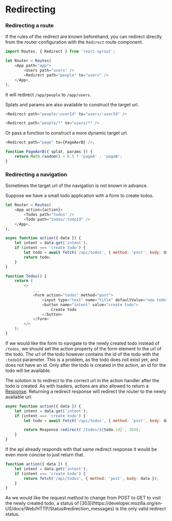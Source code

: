 # Redirecting

### Redirecting a route

If the rules of the redirect are known beforehand, you can redirect directly from the router configuration with the `Redirect` route component.

```javascript
import Routes, { Redirect } from 'react-sprout';

let Router = Routes(
	<App path="app">
		<Users path="users" />
		<Redirect path="people" to="users" />
	</App>,
);
```

It will redirect `/app/people` to `/app/users`.

Splats and params are also available to construct the target url.

```javascript
<Redirect path="people/:userId" to="users/:userId" />
```

```javascript
<Redirect path="people/*" to="users/*" />
```

Or pass a function to construct a more dynamic target url.

```javascript
<Redirect path="page" to={PageAorB} />;

function PageAorB({ splat, params }) {
	return Math.random() < 0.5 ? 'pageA' : 'pageB';
}
```

### Redirecting a navigation

Sometimes the target url of the navigation is not known in advance.

Suppose we have a small todo application with a form to create todos.

```javascript
let Router = Routes(
	<App action={action}>
		<Todos path="todos" />
		<Todo path="todos/:todoId" />
	</App>,
);

async function action({ data }) {
	let intent = data.get('intent');
	if (intent === 'create todo') {
		let todo = await fetch('/api/todos', { method: 'post', body: data });
		return todo;
	}
}

function Todos() {
	return (
		<>
			...
			<Form action="todos" method="post">
				<input type="text" name="title" defaultValue="new todo" />
				<button name="intent" value="create todo">
					Create todo
				</button>
			</Form>
		</>
	);
}
```

If we would like the form to navigate to the newly created todo instead of `/todos`, we should set the action property of the form element to the url of the todo.
The url of the todo however contains the id of the todo with the `:todoId` parameter.
This is a problem, as the todo does not exist yet, and does not have an id.
Only after the todo is created in the action, an id for the todo will be available.

The solution is to redirect to the correct url in the action handler after the todo is created.
As with loaders, actions are also allowed to return a [Response](https://developer.mozilla.org/en-US/docs/Web/API/Response).
Returning a redirect response will redirect the router to the newly available url.

```javascript
async function action({ data }) {
	let intent = data.get('intent');
	if (intent === 'create todo') {
		let todo = await fetch('/api/todos', { method: 'post', body: data });

		return Response.redirect(`/todos/${todo.id}`, 303);
	}
}
```

If the api already responds with that same redirect response it would be even more concise to just return that.

```javascript
function action({ data }) {
	let intent = data.get('intent');
	if (intent === 'create todo') {
		return fetch('/api/todos', { method: 'post', body: data });
	}
}
```

<Info>
	As we would like the request method to change from POST to GET to visit the
	newly created todo, a status of
	[303](https://developer.mozilla.org/en-US/docs/Web/HTTP/Status#redirection_messages)
	is the only valid redirect status.
</Info>
